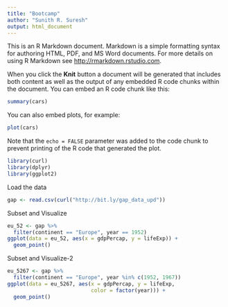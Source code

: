 ```yaml
---
title: "Bootcamp"
author: "Sunith R. Suresh"
output: html_document
---
```


This is an R Markdown document. Markdown is a simple formatting syntax for authoring HTML, PDF, and MS Word documents. For more details on using R Markdown see <http://rmarkdown.rstudio.com>.

When you click the **Knit** button a document will be generated that includes both content as well as the output of any embedded R code chunks within the document. You can embed an R code chunk like this:

```r
summary(cars)
```

You can also embed plots, for example:

```r
plot(cars)
```

Note that the `echo = FALSE` parameter was added to the code chunk to prevent printing of the R code that generated the plot.
```r
library(curl)
library(dplyr)
library(ggplot2)
```

Load the data
```r
gap <- read.csv(curl("http://bit.ly/gap_data_upd"))
```

Subset and Visualize
```r
eu_52 <- gap %>%
  filter(continent == "Europe", year == 1952)
ggplot(data = eu_52, aes(x = gdpPercap, y = lifeExp)) +
  geom_point() 
```

Subset and Visualize-2
```r
eu_5267 <- gap %>%
  filter(continent == "Europe", year %in% c(1952, 1967))
ggplot(data = eu_5267, aes(x = gdpPercap, y = lifeExp, 
                           color = factor(year))) +
  geom_point()  
```

